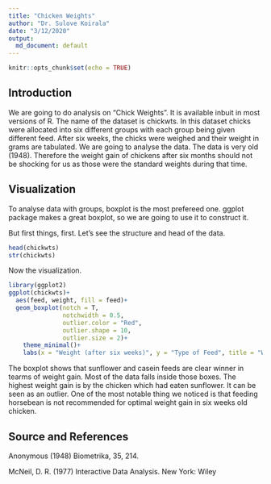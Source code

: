 ---
title: "Chicken Weights"
author: "Dr. Sulove Koirala"
date: "3/12/2020"
output:
  md_document: default
---

```{r setup, include=FALSE}
knitr::opts_chunk$set(echo = TRUE)
```

## Introduction
We are going to do analysis on "Chick Weights". It is available inbuit in most versions of R. The name of the dataset is chickwts. In this dataset chicks were allocated into six different groups with each group being given different feed. After six weeks, the chicks were weighed and their weight in grams are tabulated. We are going to analyse the data. The data is very old (1948). Therefore the weight gain of chickens after six months should not be shocking for us as those were the standard weights during that time.  

## Visualization
To analyse data with groups, boxplot is the most prefereed one. ggplot package makes a great boxplot, so we are going to use it to construct it. 

But first things, first. Let's see the structure and head of the data. 

```{r}
head(chickwts)
str(chickwts)
```

Now the visualization. 

```{r message=FALSE}
library(ggplot2)
ggplot(chickwts)+
  aes(feed, weight, fill = feed)+ 
  geom_boxplot(notch = T,
               notchwidth = 0.5, 
               outlier.color = "Red",
               outlier.shape = 10,
               outlier.size = 2)+
    theme_minimal()+
    labs(x = "Weight (after six weeks)", y = "Type of Feed", title = "Weight of chickens on different feeds")
```

The boxplot shows that sunflower and casein feeds are clear winner in tearms of weight gain. Most of the data falls inside those boxes. The highest weight gain is by the chicken which had eaten sunflower. It can be seen as an outlier. One of the most notable thing we noticed is that feeding horsebean is not recommended for optimal weight gain in six weeks old chicken. 

## Source and References
Anonymous (1948) Biometrika, 35, 214.

McNeil, D. R. (1977) Interactive Data Analysis. New York: Wiley